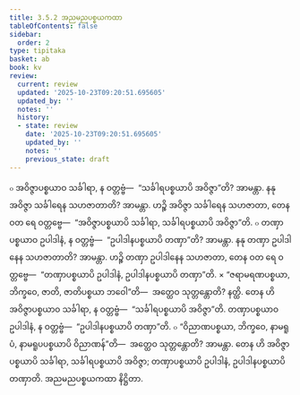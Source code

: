 ```yaml
---
title: 3.5.2 အညမညပစ္စယကထာ
tableOfContents: false
sidebar:
  order: 2
type: tipitaka
basket: ab
book: kv
review:
  current: review
  updated: '2025-10-23T09:20:51.695605'
  updated_by: ''
  notes: ''
  history:
  - state: review
    date: '2025-10-23T09:20:51.695605'
    updated_by: ''
    notes: ''
    previous_state: draft
---
```



<ReviewStatus review={frontmatter.review} showDetails={true} />

<HypothesisAnnotation frontmatter={frontmatter} />

<DynamicBreadcrumb />

<Division number="718" book="kv" e="ch" v="32" p="370">

<Paragraph number="2292" book="kv">
๐ အဝိဇ္ဇာပစ္စယာဝ သင်္ခါရာ, န ဝတ္တဗ္ဗံ—  “သင်္ခါရပစ္စယာပိ အဝိဇ္ဇာ”တိ? အာမန္တာ. နနု အဝိဇ္ဇာ သင်္ခါရေန သဟဇာတာတိ? အာမန္တာ. ဟဉ္စိ အဝိဇ္ဇာ သင်္ခါရေန သဟဇာတာ, တေန ဝတ ရေ ဝတ္တဗ္ဗေ—  “အဝိဇ္ဇာပစ္စယာပိ သင်္ခါရာ, သင်္ခါရပစ္စယာပိ အဝိဇ္ဇာ”တိ.
</Paragraph>

<Paragraph number="2293" book="kv">
๐ တဏှာပစ္စယာဝ ဥပါဒါနံ, န ဝတ္တဗ္ဗံ—  “ဥပါဒါနပစ္စယာပိ တဏှာ”တိ? အာမန္တာ. နနု တဏှာ ဥပါဒါနေန သဟဇာတာတိ? အာမန္တာ. ဟဉ္စိ တဏှာ ဥပါဒါနေန သဟဇာတာ, တေန ဝတ ရေ ဝတ္တဗ္ဗေ—  “တဏှာပစ္စယာပိ ဥပါဒါနံ, ဥပါဒါနပစ္စယာပိ တဏှာ”တိ.
</Paragraph>

</Division>
<Division number="719" book="kv" e="ch" v="32" p="371">

<Paragraph number="2294" book="kv">
× “ဇရာမရဏပစ္စယာ, ဘိက္ခဝေ, ဇာတိ, ဇာတိပစ္စယာ ဘဝေါ”တိ—  အတ္ထေဝ သုတ္တန္တောတိ? နတ္ထိ. တေန ဟိ အဝိဇ္ဇာပစ္စယာဝ သင်္ခါရာ, န ဝတ္တဗ္ဗံ—  “သင်္ခါရပစ္စယာပိ အဝိဇ္ဇာ”တိ. တဏှာပစ္စယာဝ ဥပါဒါနံ, န ဝတ္တဗ္ဗံ—  “ဥပါဒါနပစ္စယာပိ တဏှာ”တိ.
</Paragraph>

<Paragraph number="2295" book="kv">
๐ “ဝိညာဏပစ္စယာ, ဘိက္ခဝေ, နာမရူပံ, နာမရူပပစ္စယာပိ ဝိညာဏန်”တိ—  အတ္ထေဝ သုတ္တန္တောတိ? အာမန္တာ. တေန ဟိ အဝိဇ္ဇာပစ္စယာပိ သင်္ခါရာ, သင်္ခါရပစ္စယာပိ အဝိဇ္ဇာ; တဏှာပစ္စယာပိ ဥပါဒါနံ, ဥပါဒါနပစ္စယာပိ တဏှာတိ.

</Paragraph>
</Division>

<Paragraph number="2296" type="center" book="kv">
အညမညပစ္စယကထာ နိဋ္ဌိတာ.
</Paragraph>